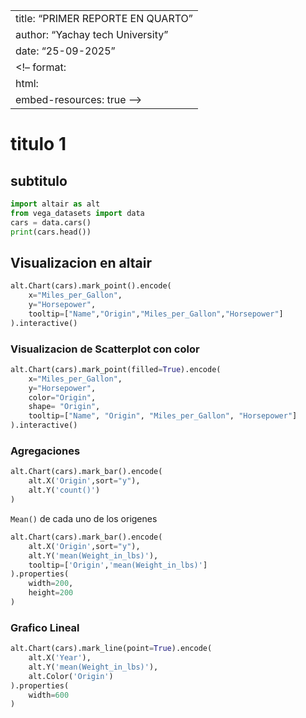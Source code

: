 
---
title: "PRIMER REPORTE EN QUARTO"
author: "Yachay tech University"
date: "25-09-2025"
<!-- format: 
  html:
    embed-resources: true -->
---

# titulo 1
## subtitulo

```python
import altair as alt
from vega_datasets import data
cars = data.cars()
print(cars.head())
```

## Visualizacion en altair
```python

alt.Chart(cars).mark_point().encode(
    x="Miles_per_Gallon",
    y="Horsepower",
    tooltip=["Name","Origin","Miles_per_Gallon","Horsepower"]
).interactive()

```
### Visualizacion de Scatterplot con color

```python
alt.Chart(cars).mark_point(filled=True).encode(
    x="Miles_per_Gallon",
    y="Horsepower",
    color="Origin",
    shape= "Origin",
    tooltip=["Name", "Origin", "Miles_per_Gallon", "Horsepower"]
).interactive()
```

### Agregaciones    

```python
alt.Chart(cars).mark_bar().encode(
    alt.X('Origin',sort="y"),
    alt.Y('count()')
)
```

`Mean()` de cada uno de los origenes

```python
alt.Chart(cars).mark_bar().encode(
    alt.X('Origin',sort="y"),
    alt.Y('mean(Weight_in_lbs)'),
    tooltip=['Origin','mean(Weight_in_lbs)']
).properties(
    width=200,
    height=200
)
```

### Grafico Lineal


```python
alt.Chart(cars).mark_line(point=True).encode(
    alt.X('Year'),
    alt.Y('mean(Weight_in_lbs)'),
    alt.Color('Origin')
).properties(
    width=600
)
```